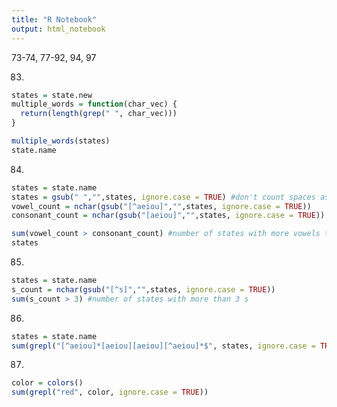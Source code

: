```yaml
---
title: "R Notebook"
output: html_notebook
---
```


73-74, 77-92, 94, 97


83.
```r
states = state.new
multiple_words = function(char_vec) {
  return(length(grep(" ", char_vec)))
}

multiple_words(states)
state.name
```


84.
```r
states = state.name
states = gsub(" ","",states, ignore.case = TRUE) #don't count spaces as characters
vowel_count = nchar(gsub("[^aeiou]","",states, ignore.case = TRUE))
consonant_count = nchar(gsub("[aeiou]","",states, ignore.case = TRUE))

sum(vowel_count > consonant_count) #number of states with more vowels than consonants
states
```


85.
```r
states = state.name
s_count = nchar(gsub("[^s]","",states, ignore.case = TRUE))
sum(s_count > 3) #number of states with more than 3 s
```


86.
```r
states = state.name
sum(grepl("[^aeiou]*[aeiou][aeiou][^aeiou]*$", states, ignore.case = TRUE))
```

87.
```r
color = colors()
sum(grepl("red", color, ignore.case = TRUE))
```

